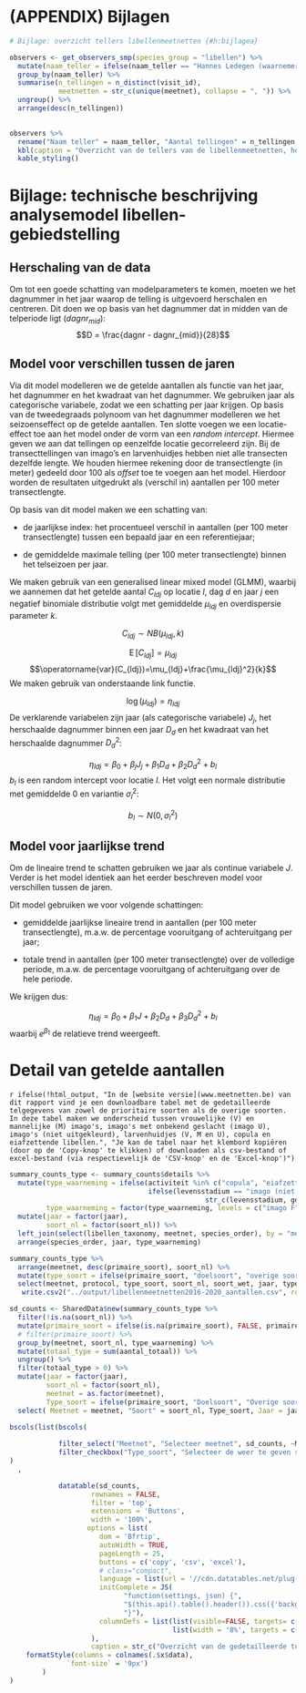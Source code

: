 
# (APPENDIX) Bijlagen {-}


```r
# Bijlage: overzicht tellers libellenmeetnetten {#h:bijlagea}

observers <- get_observers_smp(species_group = "libellen") %>%
  mutate(naam_teller = ifelse(naam_teller == "Hannes Ledegen (waarnemer)", "Hannes Ledegen", naam_teller)) %>%
  group_by(naam_teller) %>%
  summarise(n_tellingen = n_distinct(visit_id),
            meetnetten = str_c(unique(meetnet), collapse = ", ")) %>%
  ungroup() %>%
  arrange(desc(n_tellingen))
  
```

```r
observers %>%
  rename("Naam teller" = naam_teller, "Aantal tellingen" = n_tellingen, Meetnetten = meetnetten) %>%
  kbl(caption = "Overzicht van de tellers van de libellenmeetnetten, het aantal uitgevoerde tellingen en de meetnetten waarvoor tellingen werden uitgevoerd") %>%
  kable_styling()
```


# Bijlage: technische beschrijving analysemodel libellen-gebiedstelling {#h:bijlagec}

## Herschaling van de data

Om tot een goede schatting van modelparameters te komen, moeten we het dagnummer in het jaar waarop de telling is uitgevoerd herschalen en centreren. Dit doen we op basis van het dagnummer dat in midden van de telperiode ligt ($dagnr_{mid}$):
$$D = \frac{dagnr - dagnr_{mid}}{28}$$

## Model voor verschillen tussen de jaren

Via dit model modelleren we de getelde aantallen als functie van het jaar, het dagnummer en het kwadraat van het dagnummer. We gebruiken jaar als categorische variabele, zodat we een schatting per jaar krijgen. Op basis van de tweedegraads polynoom van het dagnummer modelleren we het seizoenseffect op de getelde aantallen. Ten slotte voegen we een locatie-effect toe aan het model onder de vorm van een *random intercept*. Hiermee geven we aan dat tellingen op eenzelfde locatie gecorreleerd zijn. Bij de transecttellingen van imago's en larvenhuidjes hebben niet alle transecten dezelfde lengte. We houden hiermee rekening door de transectlengte (in meter) gedeeld door 100 als *offset* toe te voegen aan het model. Hierdoor worden de resultaten uitgedrukt als (verschil in) aantallen per 100 meter transectlengte.             

Op basis van dit model maken we een schatting van:

* de jaarlijkse index: het procentueel verschil in aantallen (per 100 meter transectlengte) tussen een bepaald jaar en een referentiejaar;

* de gemiddelde maximale telling (per 100 meter transectlengte) binnen het telseizoen per jaar.

We maken gebruik van een generalised linear mixed model (GLMM), waarbij we aannemen dat het getelde aantal $C_{ldj}$ op locatie $l$, dag $d$ en jaar $j$ een negatief binomiale distributie volgt met gemiddelde $\mu_{ldj}$ en overdispersie parameter $k$.

$$C_{ldj} \sim {NB}(\mu_{ldj}, k)$$

$$\operatorname{E}[C_{ldj}]=\mu_{ldj}$$
$$\operatorname{var}(C_{ldj})=\mu_{ldj}+\frac{\mu_{ldj}^2}{k}$$
We maken gebruik van  onderstaande link functie.

$$\log(\mu_{ldj}) = \eta_{ldj}$$
De verklarende variabelen zijn jaar (als categorische variabele) $J_{j}$, het herschaalde dagnummer binnen een jaar $D_{d}$ en het kwadraat van het herschaalde dagnummer $D_{d}^2$:    

$$\eta_{ldj}= \beta_{0} + \beta_{j}J_{j} + \beta_{1}D_{d} + \beta_{2}D_{d}^2 + b_{l}$$
 $b_{l}$ is een random intercept voor locatie $l$. Het volgt een normale distributie met gemiddelde 0 en variantie $\sigma_{l}^2$:  
 
$$b_{l} \sim {N(0,\sigma_{l}^2)} $$

## Model voor jaarlijkse trend

Om de lineaire trend te schatten gebruiken we jaar als continue variabele $J$. Verder is het model identiek aan het eerder beschreven model voor verschillen tussen de jaren. 

Dit model gebruiken we voor volgende schattingen:

* gemiddelde jaarlijkse lineaire trend in aantallen (per 100 meter transectlengte), m.a.w. de percentage vooruitgang of achteruitgang per jaar;

* totale trend in aantallen (per 100 meter transectlengte) over de volledige periode, m.a.w. de percentage vooruitgang of achteruitgang over de hele periode. 

We krijgen dus:

$$\eta_{ldj}= \beta_{0} + \beta_{1}J + \beta_{2}D_{d} + \beta_{3}D_{d}^2 + b_{l}$$
waarbij $e^{\beta_1}$ de relatieve trend weergeeft. 

# Detail van getelde aantallen {#h:bijlaged}

`r ifelse(!html_output, "In de [website versie](www.meetnetten.be) van dit rapport vind je een downloadbare tabel met de gedetailleerde telgegevens van zowel de prioritaire soorten als de overige soorten. In deze tabel maken we onderscheid tussen vrouwelijke (V) en mannelijke (M) imago's, imago's met onbekend geslacht (imago U), imago's (niet uitgekleurd), larvenhuidjes (V, M en U), copula en eiafzettende libellen.", "Je kan de tabel naar het klembord kopiëren (door op de 'Copy-knop' te klikken) of downloaden als csv-bestand of excel-bestand (via respectievelijk de 'CSV-knop' en de 'Excel-knop')")`

```r

summary_counts_type <- summary_counts$details %>%
  mutate(type_waarneming = ifelse(activiteit %in% c("copula", "eiafzettend"), activiteit,
                                  ifelse(levensstadium == "imago (niet uitgekleurd)", levensstadium,
                                                str_c(levensstadium, geslacht, sep = " "))),
         type_waarneming = factor(type_waarneming, levels = c("imago F", "imago M", "imago U", "imago (niet uitgekleurd)", "eiafzettend", "copula", "larvenhuidje F", "larvenhuidje M", "larvenhuidje U"))) %>%
  mutate(jaar = factor(jaar),
         soort_nl = factor(soort_nl)) %>%
  left_join(select(libellen_taxonomy, meetnet, species_order), by = "meetnet")  %>%
  arrange(species_order, jaar, type_waarneming)

```



```r

summary_counts_type %>%
  arrange(meetnet, desc(primaire_soort), soort_nl) %>%
  mutate(type_soort = ifelse(primaire_soort, "doelsoort", "overige soorten")) %>%
  select(meetnet, protocol, type_soort, soort_nl, soort_wet, jaar, type_waarneming, aantal_totaal, aantal_gemiddeld, aantal_maximum) %>%
   write.csv2("../output/libellenmeetnetten2016-2020_aantallen.csv", row.names = FALSE)

```


```r

sd_counts <- SharedData$new(summary_counts_type %>% 
  filter(!is.na(soort_nl)) %>%
  mutate(primaire_soort = ifelse(is.na(primaire_soort), FALSE, primaire_soort)) %>%
  # filter(primaire_soort) %>%
  group_by(meetnet, soort_nl, type_waarneming) %>%
  mutate(totaal_type = sum(aantal_totaal)) %>%
  ungroup() %>%
  filter(totaal_type > 0) %>%
  mutate(jaar = factor(jaar),
         soort_nl = factor(soort_nl),
         meetnet = as.factor(meetnet),
         Type_soort = ifelse(primaire_soort, "Doelsoort", "Overige soorten")) %>%
  select( Meetnet = meetnet, "Soort" = soort_nl, Type_soort, Jaar = jaar, "Type waarneming" = type_waarneming, "Totaal" = aantal_totaal, "Gemiddeld" = aantal_gemiddeld))

bscols(list(bscols(
            
            filter_select("Meetnet", "Selecteer meetnet", sd_counts, ~Meetnet),
            filter_checkbox("Type_soort", "Selecteer de weer te geven soorten:", sd_counts, ~Type_soort)
)
  ,

            datatable(sd_counts, 
                    rownames = FALSE, 
                    filter = 'top',
                    extensions = 'Buttons', 
                    width = '100%',
                   options = list(
                      dom = 'Bfrtip',
                      autoWidth = TRUE,
                      pageLength = 25,
                      buttons = c('copy', 'csv', 'excel'),
                      # class="compact", 
                      language = list(url = '//cdn.datatables.net/plug-ins/1.10.11/i18n/Dutch.json'),
                      initComplete = JS(
                            "function(settings, json) {",
                            "$(this.api().table().header()).css({'background-color': '#959B38','font-size': '9px'});",
                            "}"),
                      columnDefs = list(list(visible=FALSE, targets= c( 2)),
                                        list(width = '8%', targets = c(0, 1, 2, 3, 4, 5, 6)))
                    ),
                    caption = str_c("Overzicht van de gedetailleerde telgegevens met onderscheid tussen vrouwelijke (V) en mannelijke (M) imago's, imago's met onbekend geslacht (imago U), imago's (niet uitgekleurd), larvenhuidjes (V, M en U), copula en eiafzettende libellen")) %>%
    formatStyle(columns = colnames(.$x$data), 
              `font-size` = '9px')
        )
)
```




